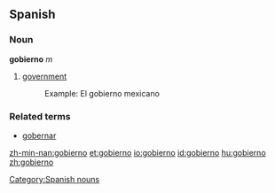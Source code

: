 ==Spanish==
===Noun===
'''gobierno''' ''m''

#[[government]]
#:Example: El gobierno mexicano

===Related terms===
* [[gobernar]]

[[Category:Spanish nouns]]

[[zh-min-nan:gobierno]]
[[et:gobierno]]
[[io:gobierno]]
[[id:gobierno]]
[[hu:gobierno]]
[[zh:gobierno]]